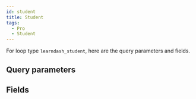 ```yaml
---
id: student
title: Student
tags:
  - Pro
  - Student
---
```


For loop type `learndash_student`, here are the query parameters and fields.

## Query parameters

<QueryArgsList args={json.query_args} />

## Fields

<FieldsList fields={json.fields} />
